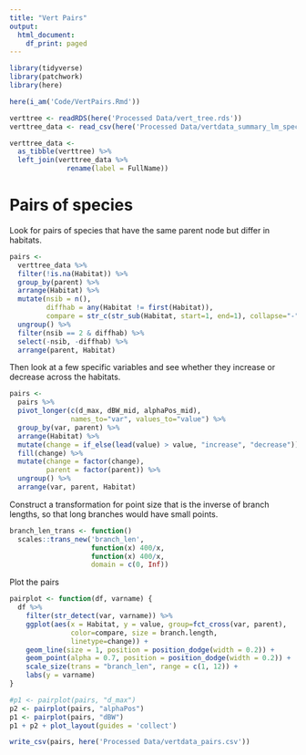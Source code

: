 ```yaml
---
title: "Vert Pairs"
output:
  html_document:
    df_print: paged
---
```


```r
library(tidyverse)
library(patchwork)
library(here)
```

```r
here(i_am('Code/VertPairs.Rmd'))
```


```r
verttree <- readRDS(here('Processed Data/vert_tree.rds'))
verttree_data <- read_csv(here('Processed Data/vertdata_summary_lm_species.csv'))
```
```r
verttree_data <-
  as_tibble(verttree) %>%
  left_join(verttree_data %>%
              rename(label = FullName))
```


# Pairs of species

Look for pairs of species that have the same parent node but differ in habitats.
```r
pairs <-
  verttree_data %>%
  filter(!is.na(Habitat)) %>%
  group_by(parent) %>%
  arrange(Habitat) %>%
  mutate(nsib = n(),
         diffhab = any(Habitat != first(Habitat)),
         compare = str_c(str_sub(Habitat, start=1, end=1), collapse="-")) %>%
  ungroup() %>%
  filter(nsib == 2 & diffhab) %>%
  select(-nsib, -diffhab) %>%
  arrange(parent, Habitat)
```

Then look at a few specific variables and see whether they increase or decrease across the habitats.
```r
pairs <-
  pairs %>%
  pivot_longer(c(d_max, dBW_mid, alphaPos_mid), 
               names_to="var", values_to="value") %>%
  group_by(var, parent) %>%
  arrange(Habitat) %>%
  mutate(change = if_else(lead(value) > value, "increase", "decrease")) %>%
  fill(change) %>%
  mutate(change = factor(change),
         parent = factor(parent)) %>%
  ungroup() %>%
  arrange(var, parent, Habitat)
```

Construct a transformation for point size that is the inverse of branch lengths, so that long branches would have small points.
```r
branch_len_trans <- function() 
  scales::trans_new('branch_len',
                    function(x) 400/x,
                    function(x) 400/x,
                    domain = c(0, Inf))
```

Plot the pairs
```r
pairplot <- function(df, varname) {
  df %>%
    filter(str_detect(var, varname)) %>%
    ggplot(aes(x = Habitat, y = value, group=fct_cross(var, parent),
               color=compare, size = branch.length,
               linetype=change)) +
    geom_line(size = 1, position = position_dodge(width = 0.2)) + 
    geom_point(alpha = 0.7, position = position_dodge(width = 0.2)) +
    scale_size(trans = "branch_len", range = c(1, 12)) +
    labs(y = varname)
}

#p1 <- pairplot(pairs, "d_max")
p2 <- pairplot(pairs, "alphaPos")
p1 <- pairplot(pairs, "dBW")
p1 + p2 + plot_layout(guides = 'collect')  
```
```r
write_csv(pairs, here('Processed Data/vertdata_pairs.csv'))
```

